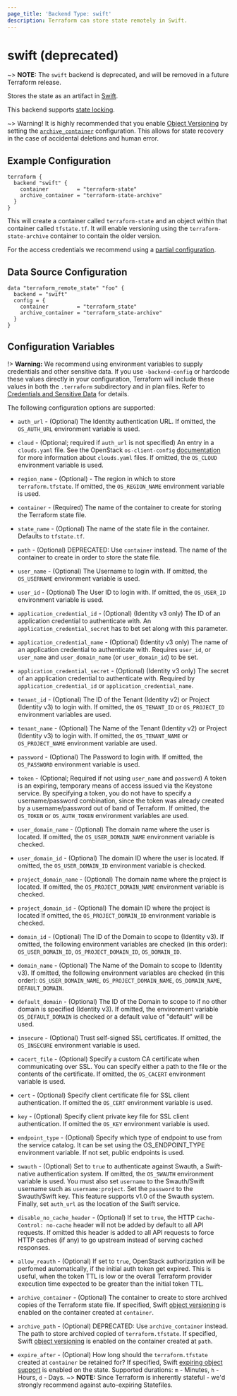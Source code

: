 ```yaml
---
page_title: 'Backend Type: swift'
description: Terraform can store state remotely in Swift.
---
```


# swift (deprecated)

~> **NOTE:** The `swift` backend is deprecated, and will be removed in a future Terraform release.

Stores the state as an artifact in [Swift](http://docs.openstack.org/developer/swift/latest/).

This backend supports [state locking](/language/state/locking).

~> Warning! It is highly recommended that you enable [Object Versioning](https://docs.openstack.org/developer/swift/latest/overview_object_versioning.html) by setting the [`archive_container`](/language/settings/backends/swift#archive_container) configuration. This allows for state recovery in the case of accidental deletions and human error.

## Example Configuration

```hcl
terraform {
  backend "swift" {
    container         = "terraform-state"
    archive_container = "terraform-state-archive"
  }
}
```

This will create a container called `terraform-state` and an object within that container called `tfstate.tf`. It will enable versioning using the `terraform-state-archive` container to contain the older version.

For the access credentials we recommend using a
[partial configuration](/language/settings/backends/configuration#partial-configuration).

## Data Source Configuration

```hcl
data "terraform_remote_state" "foo" {
  backend = "swift"
  config = {
    container         = "terraform_state"
    archive_container = "terraform_state-archive"
  }
}
```

## Configuration Variables

!> **Warning:**  We recommend using environment variables to supply credentials and other sensitive data. If you use `-backend-config` or hardcode these values directly in your configuration, Terraform will include these values in both the `.terraform` subdirectory and in plan files. Refer to [Credentials and Sensitive Data](/language/settings/backends/configuration#credentials-and-sensitive-data) for details.

The following configuration options are supported:

* `auth_url` - (Optional) The Identity authentication URL. If omitted, the
  `OS_AUTH_URL` environment variable is used.

* `cloud` - (Optional; required if `auth_url` is not specified) An entry in a
  `clouds.yaml` file. See the OpenStack `os-client-config`
  [documentation](https://docs.openstack.org/os-client-config/latest/user/configuration.html)
  for more information about `clouds.yaml` files. If omitted, the `OS_CLOUD`
  environment variable is used.

* `region_name` - (Optional) - The region in which to store `terraform.tfstate`. If
  omitted, the `OS_REGION_NAME` environment variable is used.

* `container` - (Required) The name of the container to create for storing
  the Terraform state file.

* `state_name` - (Optional) The name of the state file in the container.
  Defaults to `tfstate.tf`.

* `path` - (Optional) DEPRECATED: Use `container` instead.
  The name of the container to create in order to store the state file.

* `user_name` - (Optional) The Username to login with. If omitted, the
  `OS_USERNAME` environment variable is used.

* `user_id` - (Optional) The User ID to login with. If omitted, the
  `OS_USER_ID` environment variable is used.

* `application_credential_id` - (Optional) (Identity v3 only) The ID of an
  application credential to authenticate with. An
  `application_credential_secret` has to bet set along with this parameter.

* `application_credential_name` - (Optional) (Identity v3 only) The name of an
  application credential to authenticate with. Requires `user_id`, or
  `user_name` and `user_domain_name` (or `user_domain_id`) to be set.

* `application_credential_secret` - (Optional) (Identity v3 only) The secret of an
  application credential to authenticate with. Required by
  `application_credential_id` or `application_credential_name`.

* `tenant_id` - (Optional) The ID of the Tenant (Identity v2) or Project
  (Identity v3) to login with. If omitted, the `OS_TENANT_ID` or
  `OS_PROJECT_ID` environment variables are used.

* `tenant_name` - (Optional) The Name of the Tenant (Identity v2) or Project
  (Identity v3) to login with. If omitted, the `OS_TENANT_NAME` or
  `OS_PROJECT_NAME` environment variable are used.

* `password` - (Optional) The Password to login with. If omitted, the
  `OS_PASSWORD` environment variable is used.

* `token` - (Optional; Required if not using `user_name` and `password`)
  A token is an expiring, temporary means of access issued via the Keystone
  service. By specifying a token, you do not have to specify a username/password
  combination, since the token was already created by a username/password out of
  band of Terraform. If omitted, the `OS_TOKEN` or `OS_AUTH_TOKEN` environment
  variables are used.

* `user_domain_name` - (Optional) The domain name where the user is located. If
  omitted, the `OS_USER_DOMAIN_NAME` environment variable is checked.

* `user_domain_id` - (Optional) The domain ID where the user is located. If
  omitted, the `OS_USER_DOMAIN_ID` environment variable is checked.

* `project_domain_name` - (Optional) The domain name where the project is
  located. If omitted, the `OS_PROJECT_DOMAIN_NAME` environment variable is
  checked.

* `project_domain_id` - (Optional) The domain ID where the project is located
  If omitted, the `OS_PROJECT_DOMAIN_ID` environment variable is checked.

* `domain_id` - (Optional) The ID of the Domain to scope to (Identity v3). If
  omitted, the following environment variables are checked (in this order):
  `OS_USER_DOMAIN_ID`, `OS_PROJECT_DOMAIN_ID`, `OS_DOMAIN_ID`.

* `domain_name` - (Optional) The Name of the Domain to scope to (Identity v3).
  If omitted, the following environment variables are checked (in this order):
  `OS_USER_DOMAIN_NAME`, `OS_PROJECT_DOMAIN_NAME`, `OS_DOMAIN_NAME`,
  `DEFAULT_DOMAIN`.

* `default_domain` - (Optional) The ID of the Domain to scope to if no other
  domain is specified (Identity v3). If omitted, the environment variable
  `OS_DEFAULT_DOMAIN` is checked or a default value of "default" will be
  used.

* `insecure` - (Optional) Trust self-signed SSL certificates. If omitted, the
  `OS_INSECURE` environment variable is used.

* `cacert_file` - (Optional) Specify a custom CA certificate when communicating
  over SSL. You can specify either a path to the file or the contents of the
  certificate. If omitted, the `OS_CACERT` environment variable is used.

* `cert` - (Optional) Specify client certificate file for SSL client authentication.
  If omitted the `OS_CERT` environment variable is used.

* `key` - (Optional) Specify client private key file for SSL client authentication.
  If omitted the `OS_KEY` environment variable is used.

* `endpoint_type` - (Optional) Specify which type of endpoint to use from the
  service catalog. It can be set using the OS_ENDPOINT_TYPE environment
  variable. If not set, public endpoints is used.

* `swauth` - (Optional) Set to `true` to authenticate against Swauth, a
  Swift-native authentication system. If omitted, the `OS_SWAUTH` environment
  variable is used. You must also set `username` to the Swauth/Swift username
  such as `username:project`. Set the `password` to the Swauth/Swift key. This feature supports v1.0 of the Swauth system.
  Finally, set `auth_url` as the location of the Swift service.

* `disable_no_cache_header` - (Optional) If set to `true`, the HTTP
  `Cache-Control: no-cache` header will not be added by default to all API requests.
  If omitted this header is added to all API requests to force HTTP caches (if any)
  to go upstream instead of serving cached responses.

* `allow_reauth` - (Optional) If set to `true`, OpenStack authorization will be
  perfomed automatically, if the initial auth token get expired. This is useful,
  when the token TTL is low or the overall Terraform provider execution time
  expected to be greater than the initial token TTL.

* `archive_container` - (Optional) The container to create to store archived copies
  of the Terraform state file. If specified, Swift [object versioning](https://docs.openstack.org/developer/swift/latest/overview_object_versioning.html) is enabled on the container created at `container`.

* `archive_path` - (Optional) DEPRECATED: Use `archive_container` instead.
  The path to store archived copied of `terraform.tfstate`. If specified,
  Swift [object versioning](https://docs.openstack.org/developer/swift/latest/overview_object_versioning.html) is enabled on the container created at `path`.

* `expire_after` - (Optional) How long should the `terraform.tfstate` created at `container`
  be retained for? If specified, Swift [expiring object support](https://docs.openstack.org/developer/swift/latest/overview_expiring_objects.html) is enabled on the state. Supported durations: `m` - Minutes, `h` - Hours, `d` - Days.
  ~> **NOTE:** Since Terraform is inherently stateful - we'd strongly recommend against auto-expiring Statefiles.
